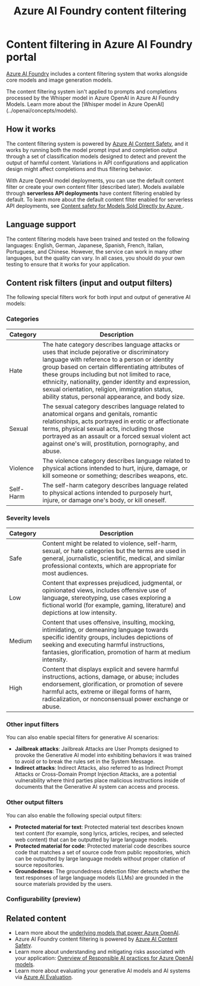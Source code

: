﻿---
title: "Azure AI Foundry content filtering"
description: Learn about the content filtering capabilities of Azure OpenAI in Azure AI Foundry portal.
ms.custom:
  - ignite-2023
  - build-2024
  - ignite-2024
---

# Content filtering in Azure AI Foundry portal

[Azure AI Foundry](https://ai.azure.com/?cid=learnDocs) includes a content filtering system that works alongside core models and image generation models.

<Info>
The content filtering system isn't applied to prompts and completions processed by the Whisper model in Azure OpenAI in Azure AI Foundry Models. Learn more about the [Whisper model in Azure OpenAI](../openai/concepts/models).
</Info>

## How it works 

The content filtering system is powered by [Azure AI Content Safety](../../ai-services/content-safety/overview), and it works by running both the model prompt input and completion output through a set of classification models designed to detect and prevent the output of harmful content. Variations in API configurations and application design might affect completions and thus filtering behavior.

With Azure OpenAI model deployments, you can use the default content filter or create your own content filter (described later). Models available through **serverless API deployments** have content filtering enabled by default. To learn more about the default content filter enabled for serverless API deployments, see [Content safety for Models Sold Directly by Azure ](model-catalog-content-safety).

## Language support

The content filtering models have been trained and tested on the following languages: English, German, Japanese, Spanish, French, Italian, Portuguese, and Chinese. However, the service can work in many other languages, but the quality can vary. In all cases, you should do your own testing to ensure that it works for your application.

## Content risk filters (input and output filters)

The following special filters work for both input and output of generative AI models: 

### Categories

|Category|Description|
|--------|-----------|
| Hate   |The hate category describes language attacks or uses that include pejorative or discriminatory language with reference to a person or identity group based on certain differentiating attributes of these groups including but not limited to race, ethnicity, nationality, gender identity and expression, sexual orientation, religion, immigration status, ability status, personal appearance, and body size. |
| Sexual | The sexual category describes language related to anatomical organs and genitals, romantic relationships, acts portrayed in erotic or affectionate terms, physical sexual acts, including those portrayed as an assault or a forced sexual violent act against one's will, prostitution, pornography, and abuse. |
| Violence | The violence category describes language related to physical actions intended to hurt, injure, damage, or kill someone or something; describes weapons, etc.   |
| Self-Harm | The self-harm category describes language related to physical actions intended to purposely hurt, injure, or damage one's body, or kill oneself.|

### Severity levels

|Category|Description|
|--------|-----------|
|Safe    | Content might be related to violence, self-harm, sexual, or hate categories but the terms are used in general, journalistic, scientific, medical, and similar professional contexts, which are appropriate for most audiences. |
|Low | Content that expresses prejudiced, judgmental, or opinionated views, includes offensive use of language, stereotyping, use cases exploring a fictional world (for example, gaming, literature) and depictions at low intensity.|
| Medium | Content that uses offensive, insulting, mocking, intimidating, or demeaning language towards specific identity groups, includes depictions of seeking and executing harmful instructions, fantasies, glorification, promotion of harm at medium intensity. |
|High | Content that displays explicit and severe harmful instructions, actions, damage, or abuse; includes endorsement, glorification, or promotion of severe harmful acts, extreme or illegal forms of harm, radicalization, or nonconsensual power exchange or abuse.|



### Other input filters

You can also enable special filters for generative AI scenarios: 
- **Jailbreak attacks**: Jailbreak Attacks are User Prompts designed to provoke the Generative AI model into exhibiting behaviors it was trained to avoid or to break the rules set in the System Message.
- **Indirect attacks**: Indirect Attacks, also referred to as Indirect Prompt Attacks or Cross-Domain Prompt Injection Attacks, are a potential vulnerability where third parties place malicious instructions inside of documents that the Generative AI system can access and process.

### Other output filters

You can also enable the following special output filters:
- **Protected material for text**: Protected material text describes known text content (for example, song lyrics, articles, recipes, and selected web content) that can be outputted by large language models.
- **Protected material for code**: Protected material code describes source code that matches a set of source code from public repositories, which can be outputted by large language models without proper citation of source repositories.
- **Groundedness**: The groundedness detection filter detects whether the text responses of large language models (LLMs) are grounded in the source materials provided by the users.


<CreateContentFilter />

### Configurability (preview)


<ContentFilterConfigurability />


## Related content

- Learn more about the [underlying models that power Azure OpenAI](../openai/concepts/models).
- Azure AI Foundry content filtering is powered by [Azure AI Content Safety](../../ai-services/content-safety/overview).
- Learn more about understanding and mitigating risks associated with your application: [Overview of Responsible AI practices for Azure OpenAI models](/azure/ai-foundry/responsible-ai/openai/overview).
- Learn more about evaluating your generative AI models and AI systems via [Azure AI Evaluation](https://aka.ms/genaiopsevals). 
